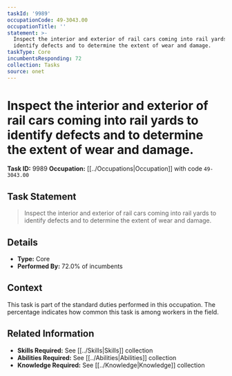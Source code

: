 ```yaml
---
taskId: '9989'
occupationCode: 49-3043.00
occupationTitle: ''
statement: >-
  Inspect the interior and exterior of rail cars coming into rail yards to
  identify defects and to determine the extent of wear and damage.
taskType: Core
incumbentsResponding: 72
collection: Tasks
source: onet
---
```

# Inspect the interior and exterior of rail cars coming into rail yards to identify defects and to determine the extent of wear and damage.

**Task ID:** 9989
**Occupation:** [[../Occupations|Occupation]] with code `49-3043.00`

## Task Statement

> Inspect the interior and exterior of rail cars coming into rail yards to identify defects and to determine the extent of wear and damage.

## Details

- **Type:** Core
- **Performed By:** 72.0% of incumbents

## Context

This task is part of the standard duties performed in this occupation. The percentage indicates how common this task is among workers in the field.

## Related Information

- **Skills Required:** See [[../Skills|Skills]] collection
- **Abilities Required:** See [[../Abilities|Abilities]] collection
- **Knowledge Required:** See [[../Knowledge|Knowledge]] collection
